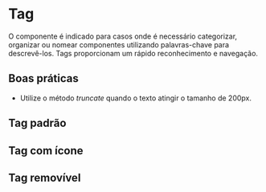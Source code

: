 
# Tag

O componente é indicado para casos onde é necessário categorizar, organizar ou nomear componentes utilizando palavras-chave para descrevê-los. Tags proporcionam um rápido reconhecimento e navegação.

## Boas práticas

- Utilize o método _truncate_ quando o texto atingir o tamanho de 200px.

## Tag padrão

<Demo src='pages/components/tag/TagDefault' />

## Tag com ícone

<Demo src='pages/components/tag/TagIcon' />

## Tag removível

<Demo src='pages/components/tag/TagRemovable' />
